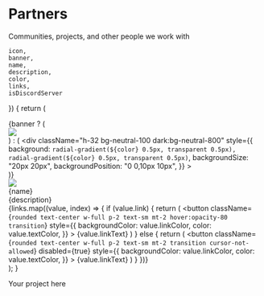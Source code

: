 
# Partners

<div className="w-full text-lg dark:text-neutral-400 text-neutral-600 text-center">
    Communities, projects, and other people we work with
</div>

    icon,
    banner,
    name,
    description,
    color,
    links,
    isDiscordServer
}) {
    return (
        <div className="w-full rounded-lg overflow-hidden bg-white dark:bg-neutral-900 relative border dark:border-0 border-neutral-200 drop-shadow-md">
            {banner ? (
                <div className="bg-neutral-700 h-32">
                    <img src={banner} className="h-32 w-full object-cover" />
                </div>
            ) : (
                <div
                    className="h-32 bg-neutral-100 dark:bg-neutral-800"
                    style={{
                        background: `radial-gradient(${color} 0.5px, transparent 0.5px), radial-gradient(${color} 0.5px, transparent 0.5px)`,
                        backgroundSize: "20px 20px",
                        backgroundPosition: "0 0,10px 10px",
                    }}
                ></div>
            )}
            <div className="relative p-4">
                <div className="bg-neutral-100 dark:bg-neutral-900 -mt-12 rounded-2xl border-[6px] border-neutral-200 dark:border-black overflow-hidden w-fit">
                    <img src={icon} className="h-12 w-12 object-cover" />
                </div>
                <div className="my-2">
                    <div className="font-medium text-xl leading-none text-neutral-900 dark:text-neutral-100">
                        {name}
                    </div>
                    <div className="mt-2 text-sm text-neutral-600 dark:text-neutral-400 line-clamp-3">
                        {description}
                    </div>
                </div>
                <div className="flex flex-col items-center gap-2">
                    {links.map((value, index) => {
                        if (value.link) {
                            return (
                                <Link href={value.link} target="_blank" className="w-full">
                                    <button
                                        className={`rounded text-center w-full p-2 text-sm mt-2 hover:opacity-80 transition`}
                                        style={{
                                            backgroundColor: value.linkColor,
                                            color: value.textColor,
                                        }}
                                    >
                                        {value.linkText}
                                    </button>
                                </Link>
                            )
                        } else {
                            return (
                                <button
                                    className={`rounded text-center w-full p-2 text-sm mt-2 transition cursor-not-allowed`}
                                    disabled={true}
                                    style={{
                                        backgroundColor: value.linkColor,
                                        color: value.textColor,
                                    }}
                                >
                                    {value.linkText}
                                </button>
                            )
                        }
                    })}
                </div>
            </div>
        </div>
    );
}

<div className="grid sm:grid-cols-2 gap-8 mt-16 relative w-full">
    <PartnerCard
        icon="/imgs/partners/otakugifs/logo.png"
        banner="/imgs/partners/otakugifs/banner.png"
        name="OtakuGIFs"
        description="OtakuGIFs delivers over 940 high quality anime GIFs, WebPs & AVIFs as 67 reactions with a simple API."
        color="#0c59e0"
        links={[
            {
                link: "https://otakugifs.xyz/",
                linkColor: "#0c59e0",
                textColor: "white",
                linkText: "Visit their website"
            },
            {
                link: "https://discord.gg/fzj7MxGt2w",
                linkColor: "#5865F2",
                textColor: "white",
                linkText: "Visit their Discord server"
            }
        ]}
    />
    <PartnerCard
        icon="/imgs/partners/miyabi/logo.png"
        name="Miyabi"
        description="A Discord bot based on anime/manga/games to collect characters and more."
        color="#ef4444"
        links={[
            {
                link: "https://miyabi.rocks",
                linkColor: "#ef4444",
                textColor: "white",
                linkText: "Visit their website"
            },
            {
                link: "https://discord.gg/RsAthAKYSm",
                linkColor: "#5865F2",
                textColor: "white",
                linkText: "Visit their Discord server"
            }
        ]}
    />
    <PartnerCard
        icon="/imgs/partners/azur/logo.png"
        banner="/imgs/partners/azur/banner.png"
        name="┈﹒azur﹒⚓"
        description="﹕ ✦﹕ ‹𝟹 ﹑welcome to azur, a community based on azur lane! a great place for finding friends and making memories!"
        color="#E8E1E4"
        links={[
            {
                link: "https://discord.gg/RJYMBne75c",
                linkColor: "#E8E1E4",
                textColor: "black",
                linkText: "Visit their Discord server"
            }
        ]}
    />
    <PartnerCard
        icon="/imgs/partners/dollhouse/logo.png"
        name="Dollhouse"
        description="Friendly Monogatari themed social server! Join us in a chill server focused on Anime, Manga, Games, Sports and more."
        color="#01EFE3"
        links={[
            {
                link: "https://discord.gg/msNtTYV",
                linkColor: "#01EFE3",
                textColor: "black",
                linkText: "Visit their Discord server"
            }
        ]}
    />
    <PartnerCard
        icon="/imgs/partners/nyanpantsu/logo.png"
        name="nyanpantsu"
        description="Comfortably read eromanga(s) online for free and without any ad(s) or annoying popup(s)! 💦"
        color="#F9E1C9"
        links={[
            {
                link: "https://nyanpantsu.vercel.app/",
                linkColor: "#F9E1C9",
                textColor: "black",
                linkText: "Visit their website"
            }
        ]}
    />
    <div className="h-full w-full flex flex-col items-center justify-center border-[4px] border-dashed border-neutral-200 dark:border-neutral-800 rounded-xl aspect-square">
        <PlusIcon className="h-8 w-8 stroke-neutral-600 dark:stroke-neutral-400" />
        <div className="text-neutral-600 dark:text-neutral-400">
            Your project here
        </div>
    </div>
</div>
